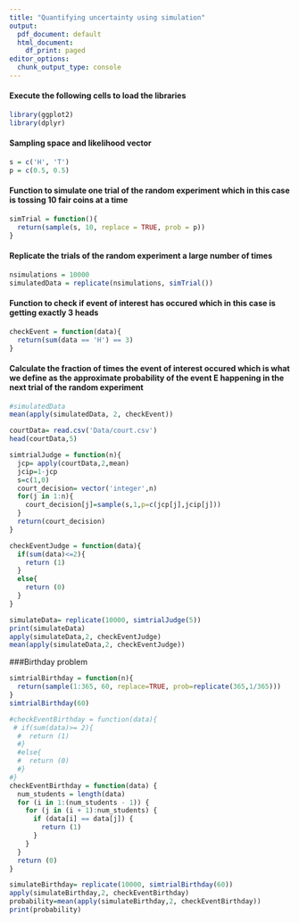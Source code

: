 ---
title: "Quantifying uncertainty using simulation"
output:
  pdf_document: default
  html_document:
    df_print: paged
editor_options:
  chunk_output_type: console
---

#### Execute the following cells to load the libraries
```{r}
library(ggplot2)
library(dplyr)
```

#### Sampling space and likelihood vector
```{r}
s = c('H', 'T')
p = c(0.5, 0.5)
```


#### Function to simulate one trial of the random experiment which in this case is tossing 10 fair coins at a time
```{r}
simTrial = function(){
  return(sample(s, 10, replace = TRUE, prob = p))
}
```

#### Replicate the trials of the random experiment a large number of times
```{r}
nsimulations = 10000
simulatedData = replicate(nsimulations, simTrial())
```

#### Function to check if event of interest has occured which in this case is getting exactly 3 heads
```{r}
checkEvent = function(data){
  return(sum(data == 'H') == 3)
}
```

#### Calculate the fraction of times the event of interest occured which is what we define as the approximate probability of the event E happening in the next trial of the random experiment
```{r}
#simulatedData
mean(apply(simulatedData, 2, checkEvent))
```

```{r}
courtData= read.csv('Data/court.csv')
head(courtData,5)
```

```{r}
simtrialJudge = function(n){
  jcp= apply(courtData,2,mean)
  jcip=1-jcp
  s=c(1,0)
  court_decision= vector('integer',n)
  for(j in 1:n){
    court_decision[j]=sample(s,1,p=c(jcp[j],jcip[j]))
  }
  return(court_decision)
}
```

```{r}
checkEventJudge = function(data){
  if(sum(data)<=2){
    return (1)
  }
  else{
    return (0)
  }
}
```

```{r}
simulateData= replicate(10000, simtrialJudge(5))
print(simulateData)
apply(simulateData,2, checkEventJudge)
mean(apply(simulateData,2, checkEventJudge))
```

###Birthday problem

```{r}
simtrialBirthday = function(n){
  return(sample(1:365, 60, replace=TRUE, prob=replicate(365,1/365)))
}
simtrialBirthday(60)
```

```{r}
#checkEventBirthday = function(data){
 # if(sum(data)>= 2){
  #  return (1)
  #}
  #else{
  #  return (0)
  #}
#}
checkEventBirthday = function(data) {
  num_students = length(data)
  for (i in 1:(num_students - 1)) {
    for (j in (i + 1):num_students) {
      if (data[i] == data[j]) {
        return (1)
      }
    }
  }
  return (0)  
}

```

```{r}
simulateBirthday= replicate(10000, simtrialBirthday(60))
apply(simulateBirthday,2, checkEventBirthday)
probability=mean(apply(simulateBirthday,2, checkEventBirthday))
print(probability)
```

